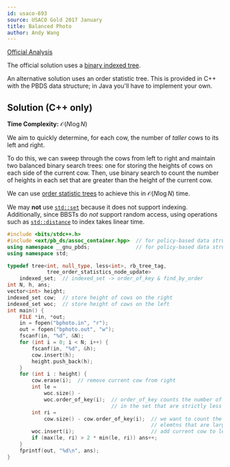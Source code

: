 ```yaml
---
id: usaco-693
source: USACO Gold 2017 January
title: Balanced Photo
author: Andy Wang
---
```


[Official Analysis](http://usaco.org/current/data/sol_bphoto_gold_jan17.html)

The official solution uses a
[binary indexed tree](/gold/PURS/#binary-indexed-tree).

An alternative solution uses an order statistic tree. This is provided in C++
with the PBDS data structure; in Java you'll have to implement your own.

## Solution (C++ only)

**Time Complexity:** $\mathcal O(N \log N)$

We aim to quickly determine, for each cow, the number of _taller_ cows to its
left and right.

To do this, we can sweep through the cows from left to right and maintain two
balanced binary search trees: one for storing the heights of cows on each side
of the current cow. Then, use binary search to count the number of heights in
each set that are greater than the height of the current cow.

We can use [order statistic trees](/gold/PURS/#order-statistic-tree) to achieve
this in $\mathcal O(N \log N)$ time.

<Warning>

We may **not** use [`std::set`](http://www.cplusplus.com/reference/set/set/)
because it does not support indexing. Additionally, since BBSTs do _not_ support
random access, using operations such as
[`std::distance`](http://www.cplusplus.com/reference/iterator/distance/) to
index takes linear time.

</Warning>

<LanguageSection>

<CPPSection>

```cpp
#include <bits/stdc++.h>
#include <ext/pb_ds/assoc_container.hpp>  // for policy-based data structures
using namespace __gnu_pbds;               // for policy-based data structures
using namespace std;

typedef tree<int, null_type, less<int>, rb_tree_tag,
             tree_order_statistics_node_update>
    indexed_set;  // indexed_set -> order_of_key & find_by_order
int N, h, ans;
vector<int> height;
indexed_set cow;  // store height of cows on the right
indexed_set woc;  // store height of cows on the left
int main() {
	FILE *in, *out;
	in = fopen("bphoto.in", "r");
	out = fopen("bphoto.out", "w");
	fscanf(in, "%d", &N);
	for (int i = 0; i < N; i++) {
		fscanf(in, "%d", &h);
		cow.insert(h);
		height.push_back(h);
	}
	for (int i : height) {
		cow.erase(i);  // remove current cow from right
		int le =
		    woc.size() -
		    woc.order_of_key(i);  // order_of_key counts the number of elements
		                          // in the set that are strictly less than i
		int ri =
		    cow.size() - cow.order_of_key(i);  // we want to count the number of
		                                       // elemtns that are larger than i
		woc.insert(i);                         // add current cow to left
		if (max(le, ri) > 2 * min(le, ri)) ans++;
	}
	fprintf(out, "%d\n", ans);
}
```

</CPPSection>

</LanguageSection>
